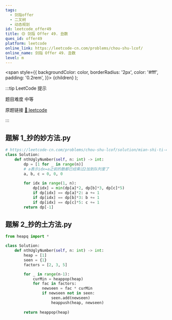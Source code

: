 ```yaml
---
tags:
  - 剑指offer
  - 二叉树
  - 动态规划
id: leetcode_offer49
title: 🟡 剑指 Offer 49. 丑数
ques_id: offer49
platform: leetcode
online_link: https://leetcode-cn.com/problems/chou-shu-lcof/
online_name: 剑指 Offer 49. 丑数
level: m
---
```


  <span
    style={{
      backgroundColor: color,
      borderRadius: '2px',
      color: '#fff',
      padding: '0.2rem',
    }}>
    {children}
  </span>
);

:::tip LeetCode 提示

题目难度 <Highlight color="#ffc01e">中等</Highlight>

原题链接 [🔗 leetcode](https://leetcode-cn.com/problems/chou-shu-lcof/)

:::



## 题解 1_抄的妙方法.py

```py
# https://leetcode-cn.com/problems/chou-shu-lcof/solution/mian-shi-ti-49-chou-shu-dong-tai-gui-hua-qing-xi-t/
class Solution:
    def nthUglyNumber(self, n: int) -> int:
        dp = [1 for _ in range(n)]
        # a表示idx=a之前的数都已经乘过2加到队列里了
        a, b, c = 0, 0, 0
        
        for idx in range(1, n):
            dp[idx] = min(dp[a]*2, dp[b]*3, dp[c]*5)
            if dp[idx] == dp[a]*2: a += 1
            if dp[idx] == dp[b]*3: b += 1
            if dp[idx] == dp[c]*5: c += 1
        return dp[-1]
```

## 题解 2_抄的土方法.py

```py
from heapq import *

class Solution:
    def nthUglyNumber(self, n: int) -> int:
        heap = [1]
        seen = {1}
        factors = [2, 3, 5]

        for _ in range(n-1):
            curMin = heappop(heap)
            for fac in factors:
                newseen = fac * curMin
                if newseen not in seen:
                    seen.add(newseen)
                    heappush(heap, newseen)
        
        return heappop(heap)
```


